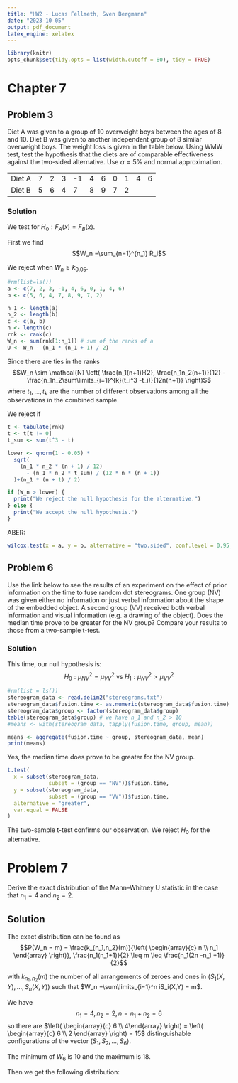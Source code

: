 ```yaml
---
title: "HW2 - Lucas Fellmeth, Sven Bergmann"
date: "2023-10-05"
output: pdf_document
latex_engine: xelatex
---
```


```r
library(knitr)
opts_chunk$set(tidy.opts = list(width.cutoff = 80), tidy = TRUE)
```

# Chapter 7

## Problem 3

Diet A was given to a group of 10 overweight boys between the ages of 8 and 10.
Diet B was given to another independent group of 8 similar overweight boys.
The weight loss is given in the table below.
Using WMW test, test the hypothesis that the diets are of comparable effectiveness against the two-sided alternative.
Use $\alpha = 5\%$ and normal approximation.

|        |   |   |   |    |   |   |   |   |   |   |
|--------|---|---|---|----|---|---|---|---|---|---|
| Diet A | 7 | 2 | 3 | -1 | 4 | 6 | 0 | 1 | 4 | 6 |
| Diet B | 5 | 6 | 4 | 7  | 8 | 9 | 7 | 2 |   |   |

### Solution

We test for $H_0 : F_A(x) = F_B(x)$.

First we find
$$W_n =\sum_{n=1}^{n_1} R_i$$

We reject when $W_n \geq k_{0.05}$.


```r
#rm(list=ls())
a <- c(7, 2, 3, -1, 4, 6, 0, 1, 4, 6)
b <- c(5, 6, 4, 7, 8, 9, 7, 2)

n_1 <- length(a)
n_2 <- length(b)
c <- c(a, b)
n <- length(c)
rnk <- rank(c)
W_n <- sum(rnk[1:n_1]) # sum of the ranks of a
U <- W_n - (n_1 * (n_1 + 1) / 2)
```

Since there are ties in the ranks
$$W_n \sim \mathcal{N} \left(
\frac{n_1(n+1)}{2},
\frac{n_1n_2(n+1)}{12} - \frac{n_1n_2\sum\limits_{i=1}^{k}(t_i^3 -t_i)}{12n(n+1)}
\right)$$
where $t_1, \ldots,t_k$ are the number of different observations among all the observations in the combined sample.


We reject if
\begin{align*}
\frac{W_n -\frac{n_1(n+1)}{2}}{\sqrt{\frac{n_1n_2(n+1)}{12} - \frac{n_1n_2\sum\limits_{i=1}^{k}(t_i^3 -t_i)}{12n(n+1)}}} &> z_{0.05} \\
\Leftrightarrow W_n  &> z_{0.05} * \left( \sqrt{\frac{n_1n_2(n+1)}{12} - \frac{n_1n_2\sum\limits_{i=1}^{k}(t_i^3 -t_i)}{12n(n+1)}} \right) +\frac{n_1(n+1)}{2}
\end{align*}

```r
t <- tabulate(rnk)
t <- t[t != 0]
t_sum <- sum(t^3 - t)

lower <- qnorm(1 - 0.05) *
  sqrt(
    (n_1 * n_2 * (n + 1) / 12)
      - (n_1 * n_2 * t_sum) / (12 * n * (n + 1))
  )+(n_1 * (n + 1) / 2)

if (W_n > lower) {
  print("We reject the null hypothesis for the alternative.")
} else {
  print("We accept the null hypothesis.")
}
```
ABER:

```r
wilcox.test(x = a, y = b, alternative = "two.sided", conf.level = 0.95, exact = F)
```

## Problem 6

Use the link below to see the results of an experiment on the effect of prior information
on the time to fuse random dot stereograms.
One group (NV) was given either no information or just verbal information about the shape of the embedded object.
A second group (VV) received both verbal information and visual information (e.g. a drawing of the object).
Does the median time prove to be greater for the NV group?
Compare your results to those from a two-sample t-test.

### Solution

This time, our null hypothesis is:
$$H_0:\mu_{NV}^2 = \mu_{VV}^2 \text{ vs } H_1:\mu_{NV}^2 >\mu_{VV}^2$$

```r
#rm(list = ls())
stereogram_data <- read.delim2("stereograms.txt")
stereogram_data$fusion.time <- as.numeric(stereogram_data$fusion.time)
stereogram_data$group <- factor(stereogram_data$group)
table(stereogram_data$group) # we have n_1 and n_2 > 10
#means <- with(stereogram_data, tapply(fusion.time, group, mean))
```
```r
means <- aggregate(fusion.time ~ group, stereogram_data, mean)
print(means)
```
Yes, the median time does prove to be greater for the NV group.

```r
t.test(
  x = subset(stereogram_data,
             subset = (group == "NV"))$fusion.time,
  y = subset(stereogram_data,
             subset = (group == "VV"))$fusion.time,
  alternative = "greater",
  var.equal = FALSE
)
```

The two-sample t-test confirms our observation. We reject $H_0$ for the alternative.

# Problem 7

Derive the exact distribution of the Mann–Whitney U statistic in the case that $n_1 = 4$ and $n_2 = 2$.

## Solution

The exact distribution can be found as
$$P(W_n = m) = \frac{k_{n_1,n_2}(m)}{\left( \begin{array}{c} n \\ n_1 \end{array} \right)}, \frac{n_1(n_1+1)}{2} \leq m \leq \frac{n_1(2n -n_1 +1)}{2}$$

with $k_{n_1,n_2} (m)$ the number of all arrangements of zeroes and ones in $(S_1(X,Y), \ldots, S_n(X,Y))$
such that $W_n =\sum\limits_{i=1}^n iS_i(X,Y) = m$.

We have
$$n_1 =4, n_2= 2, n = n_1 +n_2 = 6$$
so there are $\left( \begin{array}{c} 6 \\ 4\end{array} \right) = \left( \begin{array}{c} 6 \\ 2 \end{array} \right) = 15$ distinguishable configurations of the vector $(S_1, S_2,\ldots, S_6)$.


The minimum of $W_6$ is $10$ and the maximum is $18$.


Then we get the following distribution:


\begin{table}[ht]
\centering
\caption{Distribution of $W_6$ with $n_1=4$ and $n_2=2$}
\begin{tabular}[t]{llc}
\hline
$W_6$ & Configuration &Probability\\
\hline
$10$ &$(1,2,3,4)$ & 1/15\\
$11$ &$(1,2,3,5)$ & 1/15\\
$12$ &$(1,2,3,6), (1,2,4,5)$ & 2/15\\
$13$ &$(1,2,4,6), (1,3,4,5)$ & 2/15\\
$14$ &$(1,3,4,6), (2,3,4,5), (1,2,5,6)$ & 3/15\\
$15$ &$(2,3,4,6), (1,3,5,6)$ & 2/15\\
$16$ &$(2,3,5,6), (1,4,5,6)$ & 2/15\\
$17$ &$(2,4,5,6)$ & 1/15\\
$18$ &$(3,4,5,6)$ & 1/15\\
\hline
\end{tabular}
\end{table}


